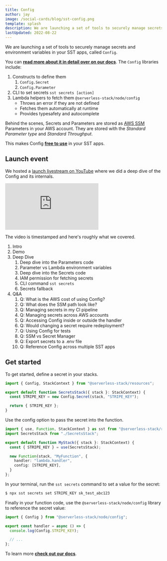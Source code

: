 ```yaml
---
title: Config
author: jay
image: /social-cards/blog/sst-config.png
template: splash
description: We are launching a set of tools to securely manage secrets and environment variables in your SST apps.
lastUpdated: 2022-08-22
---
```


We are launching a set of tools to securely manage secrets and environment variables in your SST apps, called `Config`.

You can [**read more about it in detail over on our docs**](/docs/). The `Config` libraries include:

1. Constructs to define them
   1. `Config.Secret`
   2. `Config.Parameter`
2. CLI to set secrets `sst secrets [action]`
3. Lambda helpers to fetch them `@serverless-stack/node/config`
   - Throws an error if they are not defined
   - Fetches them automatically at runtime
   - Provides typesafety and autocomplete

Behind the scenes, Secrets and Parameters are stored as [AWS SSM](https://docs.aws.amazon.com/systems-manager/latest/userguide/systems-manager-parameter-store.html) Parameters in your AWS account. They are stored with the _Standard Parameter type_ and _Standard Throughput_.

This makes Config [**free to use**](https://aws.amazon.com/systems-manager/pricing/) in your SST apps.

## Launch event

We hosted a [launch livestream on YouTube](https://www.youtube.com/watch?v=6sMTfoeshLo) where we did a deep dive of the Config and its internals.

<div class="youtube-container">
  <iframe src="https://www.youtube-nocookie.com/embed/6sMTfoeshLo" frameborder="0" allow="accelerometer; autoplay; clipboard-write; encrypted-media; gyroscope; picture-in-picture" allowfullscreen></iframe>
</div>

The video is timestamped and here's roughly what we covered.

1. Intro
2. Demo
3. Deep Dive
   1. Deep dive into the Parameters code
   1. Parameter vs Lambda environment variables
   1. Deep dive into the Secrets code
   1. IAM permission for fetching secrets
   1. CLI command `sst secrets`
   1. Secrets fallback
4. Q&A
   1. Q: What is the AWS cost of using Config?
   1. Q: What does the SSM path look like?
   1. Q: Managing secrets in my CI pipeline
   1. Q: Managing secrets across AWS accounts
   1. Q: Accessing Config inside or outside the handler
   1. Q: Would changing a secret require redeployment?
   1. Q: Using Config for tests
   1. Q: SSM vs Secret Manager
   1. Q: Export secrets to a .env file
   1. Q: Reference Config across multiple SST apps

## Get started

To get started, define a secret in your stacks.

```typescript
import { Config, StackContext } from "@serverless-stack/resources";

export default function SecretsStack({ stack }: StackContext) {
  const STRIPE_KEY = new Config.Secret(stack, "STRIPE_KEY");

  return { STRIPE_KEY };
}
```

Use the config option to pass the secret into the function.

```typescript
import { use, Function, StackContext } as sst from "@serverless-stack/resources";
import SecretsStack from "./SecretsStack";

export default function MyStack({ stack }: StackContext) {
  const { STRIPE_KEY } = use(SecretsStack);

  new Function(stack, "MyFunction", {
    handler: "lambda.handler",
    config: [STRIPE_KEY],
  }
};
```

In your terminal, run the `sst secrets` command to set a value for the secret:

```bash
$ npx sst secrets set STRIPE_KEY sk_test_abc123
```

Finally in your function code, use the `@serverless-stack/node/config` library to reference the secret value:

```typescript
import { Config } from "@serverless-stack/node/config";

export const handler = async () => {
  console.log(Config.STRIPE_KEY);

  // ...
};
```

To learn more [**check out our docs**](/docs/).
